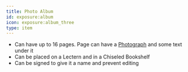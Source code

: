 ```yaml
---
title: Photo Album
id: exposure:album
icon: exposure:album_three
type: item
---
```


<div style={{ textAlign: "center" }}>
<Asset location="exposure:album_gui" width={800} title="Photograph" style={{ textAlign: "center" }}/>
</div>

- Can have up to 16 pages. Page can have a [Photograph](photograph) and some text under it
- Can be placed on a Lectern and in a Chiseled Bookshelf
- Can be signed to give it a name and prevent editing
